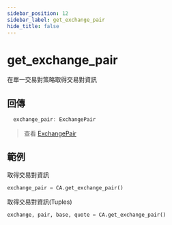 ```yaml
---
sidebar_position: 12
sidebar_label: get_exchange_pair
hide_title: false
---
```



# get_exchange_pair

在單一交易對策略取得交易對資訊

## 回傳

```typescript
  exchange_pair: ExchangePair
```
> 查看 [ExchangePair](/docs/developer/api/python/ca-objects/exchange-pair)


## 範例

取得交易對資訊

```py
exchange_pair = CA.get_exchange_pair()
```

取得交易對資訊(Tuples)

```py
exchange, pair, base, quote = CA.get_exchange_pair()
```
